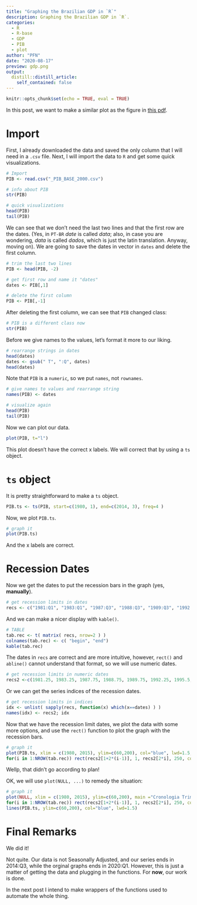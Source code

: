 ```yaml
---
title: "Graphing the Brazilian GDP in `R`"
description: Graphing the Brazilian GDP in `R`.
categories:
  - R
  - R-base
  - GDP
  - PIB
  - plot
author: "PFN"
date: "2020-08-17"
preview: gdp.png
output:
  distill::distill_article:
    self_contained: false
---
```


```r
knitr::opts_chunk$set(echo = TRUE, eval = TRUE)
```

In this post, we want to make a similar plot as the figure in
[this pdf](https://portalibre.fgv.br/sites/default/files/2020-06/comunicado-do-comite-de-datacao-de-ciclos-economicos-29_06_2020-1.pdf).

# Import

First, I already downloaded the data and saved the only column that I will need in a `.csv` file.
Next, I will import the data to `R` and get some quick visualizations.

```r
# Import
PIB <- read.csv("_PIB_BASE_2000.csv")

# info about PIB
str(PIB)

# quick visualizations
head(PIB)
tail(PIB)
```

We can see that we don't need the last two lines and that the first row are the dates.
(Yes, in `PT-BR` *date* is called *data*; also, in case you are wondering, *data* is called *dados*, which is just the latin translation. Anyway, moving on).
We are going to save the dates in vector in `dates` and delete the first column.

```r
# trim the last two lines
PIB <- head(PIB, -2)

# get first row and name it "dates"
dates <- PIB[,1]

# delete the first column
PIB <- PIB[,-1]
```

After deleting the first column, we can see that `PIB` changed class:

```r
# PIB is a different class now
str(PIB)
```

Before we give names to the values, let's format it more to our liking.

```r
# rearrange strings in dates
head(dates)
dates <- gsub(" T", ":Q", dates)
head(dates)
```

Note that `PIB` is a `numeric`, so we put `names`, not `rownames`.

```r
# give names to values and rearrange string
names(PIB) <- dates

# visualize again
head(PIB)
tail(PIB)
```

Now we can plot our data.

```r
plot(PIB, t="l")
```

This plot doesn't have the correct x labels.
We will correct that by using a `ts` object.

# `ts` object

It is pretty straightforward to make a `ts` object.

```r
PIB.ts <- ts(PIB, start=c(1980, 1), end=c(2014, 3), freq=4 )
```

Now, we plot `PIB.ts`.

```r
# graph it
plot(PIB.ts)
```
And the x labels are correct.

# Recession Dates

Now we get the dates to put the recession bars in the graph (yes, **manually**).

```r
# get recession limits in dates
recs <- c("1981:Q1", "1983:Q1", "1987:Q3", "1988:Q3", "1989:Q3", "1992:Q1", "1995:Q2", "1995:Q3", "1998:Q1", "1999:Q1", "2001:Q2", "2001:Q4", "2003:Q1", "2003:Q2", "2008:Q4", "2009:Q1" )
```

And we can make a nicer display with `kable()`.

```r
# TABLE
tab.rec <- t( matrix( recs, nrow=2 ) )
colnames(tab.rec) <- c( "begin", "end")
kable(tab.rec)
```

The dates in `recs` are correct and are more intuitive, however, `rect()` and `abline()` cannot understand that format, so we will use numeric dates.

```r
# get recession limits in numeric dates
recs2 <-c(1981.25, 1983.25, 1987.75, 1988.75, 1989.75, 1992.25, 1995.5, 1995.75, 1998.25, 1999.25, 2001.5, 2002, 2003.25, 2003.5, 2009, 2009.25 )
```

Or we can get the series indices of the recession dates.

```r
# get recession limits in indices
idx <- unlist( sapply(recs, function(x) which(x==dates) ) )
names(idx) <- recs2; idx
```

Now that we have the recession limit dates, we plot the data with some more options, and use the `rect()` function to plot the graph with the recession bars.

```r
# graph it
plot(PIB.ts, xlim = c(1980, 2015), ylim=c(60,200), col="blue", lwd=1.5, main ="Cronologia Trimestral dos Ciclos de Negócios Brasileiros", xlab = "", ylab="")
for(i in 1:NROW(tab.rec)) rect(recs2[1+2*(i-1)], 1, recs2[2*i], 250, col="gray", border=T)
```

Wellp, that didn't go according to plan!


OK, we will use `plot(NULL, ...)` to remedy the situation:

```r
# graph it
plot(NULL, xlim = c(1980, 2015), ylim=c(60,200), main ="Cronologia Trimestral dos Ciclos de Negócios Brasileiros", xlab = "", ylab="")
for(i in 1:NROW(tab.rec)) rect(recs2[1+2*(i-1)], 1, recs2[2*i], 250, col="gray", border=T)
lines(PIB.ts, ylim=c(60,200), col="blue", lwd=1.5)
```

# Final Remarks
We did it!

Not quite.
Our data is not Seasonally Adjusted, and our series ends in 2014:Q3, while the orginal graphs ends in 2020:Q1.
However, this is just a matter of getting the data and plugging in the functions.
For **now**, our work is done.

In the next post I intend to make wrappers of the functions used to automate the whole thing.

